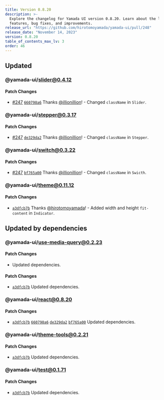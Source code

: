 ```yaml
---
title: Version 0.8.20
description: >-
  Explore the changelog for Yamada UI version 0.8.20. Learn about the latest
  features, bug fixes, and improvements.
release_url: "https://github.com/hirotomoyamada/yamada-ui/pull/248"
release_date: "November 14, 2023"
version: 0.8.20
table_of_contents_max_lv: 3
order: 46
---
```


## Updated

### @yamada-ui/slider@0.4.12

#### Patch Changes

- [#247](https://github.com/hirotomoyamada/yamada-ui/pull/247) [`660798a6`](https://github.com/hirotomoyamada/yamada-ui/commit/660798a63fcbb0fe86a2c218ae5a3175e5e0b5ec) Thanks [@illionillion](https://github.com/illionillion)! - Changed `className` in `Slider`.

### @yamada-ui/stepper@0.3.17

#### Patch Changes

- [#247](https://github.com/hirotomoyamada/yamada-ui/pull/247) [`de329da2`](https://github.com/hirotomoyamada/yamada-ui/commit/de329da27afa52fe5b03c79b7f506dcb99c4279b) Thanks [@illionillion](https://github.com/illionillion)! - Changed `className` in `Stepper`.

### @yamada-ui/switch@0.3.22

#### Patch Changes

- [#247](https://github.com/hirotomoyamada/yamada-ui/pull/247) [`bf765a00`](https://github.com/hirotomoyamada/yamada-ui/commit/bf765a00f234f89c4f08f312e942d9a781a6b6b7) Thanks [@illionillion](https://github.com/illionillion)! - Changed `className` in `Swicth`.

### @yamada-ui/theme@0.11.12

#### Patch Changes

- [`a3dfcb7b`](https://github.com/hirotomoyamada/yamada-ui/commit/a3dfcb7befa31608a00e7928ee51e219810d23bd) Thanks [@hirotomoyamada](https://github.com/hirotomoyamada)! - Added width and height `fit-content` in `Indicator`.

## Updated by dependencies

### @yamada-ui/use-media-query@0.2.23

#### Patch Changes

- Updated dependencies.

#### Patch Changes

- [`a3dfcb7b`](https://github.com/hirotomoyamada/yamada-ui/commit/a3dfcb7befa31608a00e7928ee51e219810d23bd) Updated dependencies.

### @yamada-ui/react@0.8.20

#### Patch Changes

- [`a3dfcb7b`](https://github.com/hirotomoyamada/yamada-ui/commit/a3dfcb7befa31608a00e7928ee51e219810d23bd) [`660798a6`](https://github.com/hirotomoyamada/yamada-ui/commit/660798a63fcbb0fe86a2c218ae5a3175e5e0b5ec) [`de329da2`](https://github.com/hirotomoyamada/yamada-ui/commit/de329da27afa52fe5b03c79b7f506dcb99c4279b) [`bf765a00`](https://github.com/hirotomoyamada/yamada-ui/commit/bf765a00f234f89c4f08f312e942d9a781a6b6b7) Updated dependencies.

### @yamada-ui/theme-tools@0.2.21

#### Patch Changes

- [`a3dfcb7b`](https://github.com/hirotomoyamada/yamada-ui/commit/a3dfcb7befa31608a00e7928ee51e219810d23bd) Updated dependencies.

### @yamada-ui/test@0.1.71

#### Patch Changes

- [`a3dfcb7b`](https://github.com/hirotomoyamada/yamada-ui/commit/a3dfcb7befa31608a00e7928ee51e219810d23bd) Updated dependencies.

